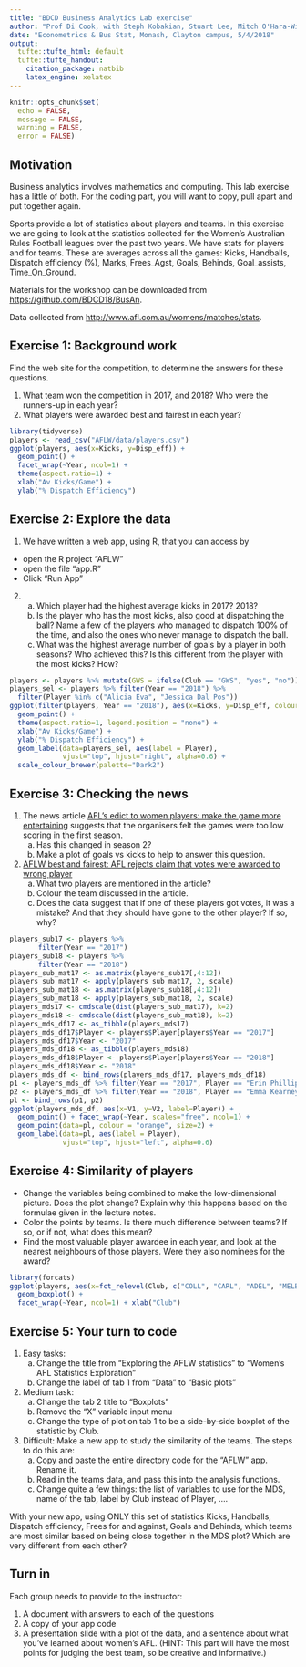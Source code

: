 ```yaml
---
title: "BDCD Business Analytics Lab exercise"
author: "Prof Di Cook, with Steph Kobakian, Stuart Lee, Mitch O'Hara-Wild"
date: "Econometrics & Bus Stat, Monash, Clayton campus, 5/4/2018"
output:
  tufte::tufte_html: default
  tufte::tufte_handout:
    citation_package: natbib
    latex_engine: xelatex
---
```


```r
knitr::opts_chunk$set(
  echo = FALSE,
  message = FALSE,
  warning = FALSE,
  error = FALSE)
```

## Motivation

Business analytics involves mathematics and computing. This lab exercise has a little of both. For the coding part, you will want to copy, pull apart and put together again. 

Sports provide a lot of statistics about players and teams. In this exercise we are going to look at the statistics collected for the Women's Australian Rules Football leagues over the past two years. We have stats for players and for teams. These are averages across all the games: Kicks, Handballs, Dispatch efficiency (%), Marks, Frees_Agst, Goals, Behinds, Goal_assists, Time_On_Ground. 

Materials for the workshop can be downloaded from [https://github.com/BDCD18/BusAn](https://github.com/BDCD18/BusAn).

Data collected from [http://www.afl.com.au/womens/matches/stats](http://www.afl.com.au/womens/matches/stats).

## Exercise 1: Background work

Find the web site for the competition, to determine the answers for these questions.

1. What team won the competition in 2017, and 2018? Who were the runners-up in each year?
2. What players were awarded best and fairest in each year?

```r
library(tidyverse)
players <- read_csv("AFLW/data/players.csv")
ggplot(players, aes(x=Kicks, y=Disp_eff)) + 
  geom_point() + 
  facet_wrap(~Year, ncol=1) + 
  theme(aspect.ratio=1) +
  xlab("Av Kicks/Game") +
  ylab("% Dispatch Efficiency")
```

## Exercise 2: Explore the data

1. We have written a web app, using R, that you can access by 
- open the R project "AFLW"
- open the file "app.R"
- Click "Run App"
2. 
    a. Which player had the highest average kicks in 2017? 2018?
    b. Is the player who has the most kicks, also good at dispatching the ball? Name a few of the players who managed to dispatch 100% of the time, and also the ones who never manage to dispatch the ball. 
    c. What was the highest average number of goals by a player in both seasons? Who achieved this? Is this different from the player with the most kicks? How?


```r
players <- players %>% mutate(GWS = ifelse(Club == "GWS", "yes", "no"))
players_sel <- players %>% filter(Year == "2018") %>%
  filter(Player %in% c("Alicia Eva", "Jessica Dal Pos"))
ggplot(filter(players, Year == "2018"), aes(x=Kicks, y=Disp_eff, colour=GWS)) + 
  geom_point() + 
  theme(aspect.ratio=1, legend.position = "none") +
  xlab("Av Kicks/Game") +
  ylab("% Dispatch Efficiency") + 
  geom_label(data=players_sel, aes(label = Player), 
             vjust="top", hjust="right", alpha=0.6) + 
  scale_colour_brewer(palette="Dark2")
```

## Exercise 3: Checking the news

1. The news article [AFL's edict to women players: make the game more entertaining](https://www.theaustralian.com.au/sport/afl/afls-edict-to-women-players-make-the-game-more-entertaining/news-story/44e9b896759ca76edf166b38499d149d) suggests that the organisers felt the games were too low scoring in the first season. 
    a. Has this changed in season 2? 
    b.  Make a plot of goals vs kicks to help to answer this question.

2. [AFLW best and fairest: AFL rejects claim that votes were awarded to wrong player](https://www.foxsports.com.au/afl/womens-afl/aflw-best-and-fairest-afl-rejects-claim-that-votes-were-awarded-to-wrong-player/news-story/c0ae1205ccfecc7481dcf4edc45ed692) 
    a. What two players are mentioned in the article? 
    b. Colour the team discussed in the article.
    c. Does the data suggest that if one of these players got votes, it was a mistake? And that they should have gone to the other player? If so, why?

```r
players_sub17 <- players %>%
       filter(Year == "2017") 
players_sub18 <- players %>%
       filter(Year == "2018") 
players_sub_mat17 <- as.matrix(players_sub17[,4:12])
players_sub_mat17 <- apply(players_sub_mat17, 2, scale)
players_sub_mat18 <- as.matrix(players_sub18[,4:12])
players_sub_mat18 <- apply(players_sub_mat18, 2, scale)
players_mds17 <- cmdscale(dist(players_sub_mat17), k=2)
players_mds18 <- cmdscale(dist(players_sub_mat18), k=2)
players_mds_df17 <- as_tibble(players_mds17)
players_mds_df17$Player <- players$Player[players$Year == "2017"]
players_mds_df17$Year <- "2017"
players_mds_df18 <- as_tibble(players_mds18)
players_mds_df18$Player <- players$Player[players$Year == "2018"]
players_mds_df18$Year <- "2018"
players_mds_df <- bind_rows(players_mds_df17, players_mds_df18)
p1 <- players_mds_df %>% filter(Year == "2017", Player == "Erin Phillips")
p2 <- players_mds_df %>% filter(Year == "2018", Player == "Emma Kearney")
pl <- bind_rows(p1, p2)
ggplot(players_mds_df, aes(x=V1, y=V2, label=Player)) + 
  geom_point() + facet_wrap(~Year, scales="free", ncol=1) +
  geom_point(data=pl, colour = "orange", size=2) +
  geom_label(data=pl, aes(label = Player), 
             vjust="top", hjust="left", alpha=0.6)
```

## Exercise 4: Similarity of players

- Change the variables being combined to make the low-dimensional picture. Does the plot change? Explain why this happens based on the formulae given in the lecture notes.
- Color the points by teams. Is there much difference between teams? If so, or if not, what does this mean?
- Find the most valuable player awardee in each year, and look at the nearest neighbours of those players. Were they also nominees for the award?

```r
library(forcats)
ggplot(players, aes(x=fct_relevel(Club, c("COLL", "CARL", "ADEL", "MELB", "WB", "BL", "FRE", "GWS")), y=Kicks)) + 
  geom_boxplot() +
  facet_wrap(~Year, ncol=1) + xlab("Club")
```

## Exercise 5: Your turn to code

1. Easy tasks: 
    a. Change the title from "Exploring the AFLW statistics" to "Women's AFL Statistics Exploration"
    b. Change the label of tab 1 from "Data" to "Basic plots"
2. Medium task: 
    a. Change the tab 2 title to "Boxplots"
    b. Remove the "X" variable input menu
    c. Change the type of plot on tab 1 to be a side-by-side boxplot of the statistic by Club. 
3. Difficult: Make a new app to study the similarity of the teams. The steps to do this are:
    a. Copy and paste the entire directory code for the "AFLW" app. Rename it. 
    b. Read in the teams data, and pass this into the analysis functions.  
    c. Change quite a few things: the list of variables to use for the MDS, name of the tab, label by Club instead of Player, .... 

With your new app, using ONLY this set of statistics Kicks, Handballs, Dispatch efficiency, Frees for and against, Goals and Behinds, which teams are most similar based on being close together in the MDS plot? Which are very different from each other?

## Turn in

Each group needs to provide to the instructor:

1. A document with answers to each of the questions
2. A copy of your app code
3. A presentation slide with a plot of the data, and a sentence about what you've learned about women's AFL. (HINT: This part will have the most points for judging the best team, so be creative and informative.)

